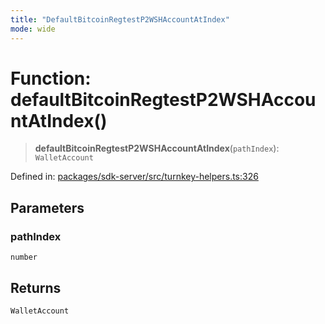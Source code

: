 ```yaml
---
title: "DefaultBitcoinRegtestP2WSHAccountAtIndex"
mode: wide
---
```

  
# Function: defaultBitcoinRegtestP2WSHAccountAtIndex()

> **defaultBitcoinRegtestP2WSHAccountAtIndex**(`pathIndex`): `WalletAccount`

Defined in: [packages/sdk-server/src/turnkey-helpers.ts:326](https://github.com/tkhq/sdk/blob/main/packages/sdk-server/src/turnkey-helpers.ts#L326)

## Parameters

### pathIndex

`number`

## Returns

`WalletAccount`
